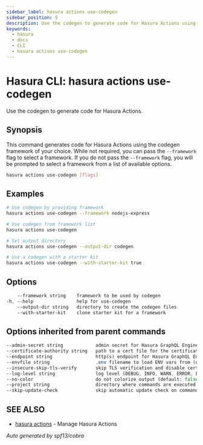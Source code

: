 ```yaml
---
sidebar_label: hasura actions use-codegen
sidebar_position: 5
description: Use the codegen to generate code for Hasura Actions using the Hasura CLI
keywords:
  - hasura
  - docs
  - CLI
  - hasura actions use-codegen
---
```


# Hasura CLI: hasura actions use-codegen

Use the codegen to generate code for Hasura Actions.

## Synopsis

This command generates code for Hasura Actions using the codegen framework of your choice. While not required, you can pass the ``--framework`` flag to select a framework. If you do not pass the ``--framework`` flag, you will be prompted to select a framework from a list of available options.

```bash
hasura actions use-codegen [flags]
```

## Examples

```bash
# Use codegen by providing framework
hasura actions use-codegen --framework nodejs-express

# Use codegen from framework list
hasura actions use-codegen

# Set output directory
hasura actions use-codegen --output-dir codegen

# Use a codegen with a starter kit
hasura actions use-codegen --with-starter-kit true
```

## Options

```sass
    --framework string    framework to be used by codegen
-h, --help                help for use-codegen
    --output-dir string   directory to create the codegen files
    --with-starter-kit    clone starter kit for a framework
```

## Options inherited from parent commands

```sass
--admin-secret string            admin secret for Hasura GraphQL Engine (env "HASURA_GRAPHQL_ADMIN_SECRET")
--certificate-authority string   path to a cert file for the certificate authority (env "HASURA_GRAPHQL_CERTIFICATE_AUTHORITY")
--endpoint string                http(s) endpoint for Hasura GraphQL Engine (env "HASURA_GRAPHQL_ENDPOINT")
--envfile string                 .env filename to load ENV vars from (default ".env")
--insecure-skip-tls-verify       skip TLS verification and disable cert checking (default: false) (env "HASURA_GRAPHQL_INSECURE_SKIP_TLS_VERIFY")
--log-level string               log level (DEBUG, INFO, WARN, ERROR, FATAL) (default "INFO")
--no-color                       do not colorize output (default: false)
--project string                 directory where commands are executed (default: current dir)
--skip-update-check              skip automatic update check on command execution
```

## SEE ALSO

- [hasura actions](/hasura-cli/commands/hasura_actions.mdx) - Manage Hasura Actions

_Auto generated by spf13/cobra_
